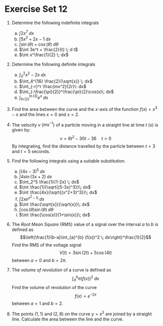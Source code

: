 # Exercise Set 12 {-}

1. Determine the following indefinite integrals
    a. $\int 2x^7\; dx$
    a. $\int 5x^2+2x-1 \; dx$
    a. $\int \sin(\theta)+\cos(\theta) \; d\theta$
    a. $\int 3e^t + \frac{2}{t} \; d t$
    a. $\int x^\frac{1}{2} \; dx$

1. Determine the following definite integrals
    a. $\int_0^2 x^2-2x\; dx$
    a. $\int_4^{16} \frac{2}{\sqrt{x}} \; dx$
    a. $\int_{-r}^r \frac{mx^2}{2r}\: dx$
    a. $\int_{-\frac{\pi}{2}}^\frac{\pi}{2}\cos(x)\; dx$
    a. $\int_{\ln(2)}^{\ln(3)} e^x\; dx$

1. Find the area between the curve and the $x$-axis of the function $f(x)=x^3-x$ and the lines $x=0$ and $x=2$.

1. The velocity $v$ ($\text{ms}^{-1}$) of a particle moving in a straight line at time $t$ ($\text{s}$) is given by:
    $$v=6t^2-30t-36\quad t>0$$
    By integrating, find the distance travelled by the particle between $t=3$ and $t=5$ seconds.

1. Find the following integrals using a suitable substitution.
    a. $\int (4x-3)^5 \; dx$
    a. $\int 4\sin(3x+2)\; dx$
    a. $\int_2^5 \frac{1}{1-2x} \; dx$
    a. $\int \frac{1}{\sqrt{(5-3x)^3}}\; dx$
    a. $\int \frac{4x}{\sqrt{(x^2+3)^3}}\; dx$
    a. $\int 2xe^{x^2-5}\; dx$
    a. $\int \frac{\sqrt{x}}{\sqrt{x}}\; dx$
    a. $\int \cos(\theta)\sin(\theta)\; d\theta$
    a. $\int \frac{\cos(x)}{1+\sin(x)}\; dx$

1. The *Root Mean Square* (RMS) value of a signal over the interval $a$ to $b$ is defined as
    $$\left(\frac{1}{b-a}\int_{a}^{b} (f(x))^2 \; dx\right)^\frac{1}{2}$$
    Find the RMS of the voltage signal
    $$V(t)=3\sin(2t)+5\cos(4t)$$
    between $a=0$ and $b=2\pi$.

1. The *volume of revolution* of a curve is defined as
    $$\int_a^b \pi (f(x))^2 \; dx$$
    Find the volume of revolution of the curve
    $$f(x)=e^{-2x}$$
    between $a=1$ and $b=2$.

1. The points $(1,1)$ and $(2,8)$ on the curve $y=x^3$ are joined by a straight line. Calculate the area between the line and the curve.